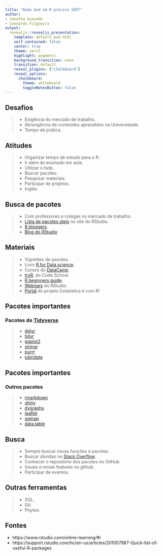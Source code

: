 ```yaml
---
title: "Quão bom em R preciso SER?"
author: 
- Jonatha Azevedo
- Leonardo Filgueira
output:
  revealjs::revealjs_presentation:
    template: default_mod.html
    self_contained: false
    center: true
    theme: serif
    highlight: pygments
    background_transition: none
    transition: default
    reveal_plugins: ["chalkboard"]
    reveal_options:
      chalkboard:
        theme: whiteboard
        toggleNotesButton: false
---
```


## Desafios {data-background-image="ser3.png" data-background-size="150px" data-background-position=bottom}

>- Exigência do mercado de trabalho.
>- Abrangência de conteúdos aprendidos na Universidade.
>- Tempo de prática.

## Atitudes {data-background-image="ser3.png" data-background-size="150px" data-background-position=bottom}

>- Organizar tempo de estudo para o R.
>- Ir além do ensinado em aula.
>- Utilizar o *help*.
>- Buscar pacotes.
>- Pesquisar materiais.
>- Participar de projetos.
>- Inglês.

## Busca de pacotes {data-background-image="ser3.png" data-background-size="150px" data-background-position=bottom}

>- Com professores e colegas no mercado de trabalho.
>- [Lista de pacotes úteis](https://support.rstudio.com/hc/en-us/articles/201057987-Quick-list-of-useful-R-packages) no site do RStudio.
>- [R bloggers](https://www.r-bloggers.com/).
>- [Blog do RStudio](https://blog.rstudio.com/)

## Materiais {data-background-image="ser3.png" data-background-size="150px" data-background-position=bottom}

>- Vignettes de pacotes.
>- Livro [R for Data science](http://r4ds.had.co.nz/).
>- Cursos do [DataCamp](https://www.datacamp.com).
>- [tryR](http://tryr.codeschool.com), do Code School.
>- [R beginners guide](https://www.computerworld.com/article/2497143/business-intelligence/business-intelligence-beginner-s-guide-to-r-introduction.html).
>- [Webnars](https://www.rstudio.com/resources/webinars/) do RStudio.
>- [Portal](http://www.estatisticacomr.uff.br/) do projeto Estatística é com R!

## Pacotes importantes {data-background-image="ser3.png" data-background-size="150px" data-background-position=bottom}

### Pacotes do [Tidyverse](https://www.tidyverse.org/)

>- [dplyr](http://dplyr.tidyverse.org/)
>- [tidyr](http://tidyr.tidyverse.org/)
>- [ggplot2](http://ggplot2.tidyverse.org/)
>- [stringr](http://stringr.tidyverse.org/)
>- [purrr](http://purrr.tidyverse.org/)
>- [lubridate](http://lubridate.tidyverse.org/)

## Pacotes importantes {data-background-image="ser3.png" data-background-size="150px" data-background-position=bottom}

### Outros pacotes

>- [rmarkdown](https://rmarkdown.rstudio.com/)
>- [shiny](https://shiny.rstudio.com/)
>- [dygraphs](https://rstudio.github.io/dygraphs/)
>- [leaflet](https://rstudio.github.io/leaflet/)
>- [ggmap](https://cran.r-project.org/web/packages/ggmap/index.html)
>- [data.table](https://cran.r-project.org/web/packages/data.table/vignettes/datatable-intro.html)

## Busca {data-background-image="ser3.png" data-background-size="150px" data-background-position=bottom}

>- Sempre buscar novas funções e pacotes.
>- Buscar dúvidas no [Stack Overflow](https://stackoverflow.com/).
>- Conhecer o repositório dos pacotes no GitHub.
>- Issues e novas features no github.
>- Participar de eventos.

## Outras ferramentas {data-background-image="ser3.png" data-background-size="150px" data-background-position=bottom}

>- SQL.
>- Git.
>- Phyton.

## Fontes {data-background-image="ser3.png" data-background-size="150px" data-background-position=bottom}

- https://www.rstudio.com/online-learning/#r
- https://support.rstudio.com/hc/en-us/articles/201057987-Quick-list-of-useful-R-packages
